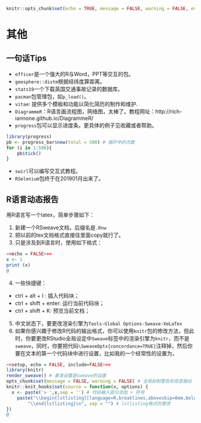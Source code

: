 ```r
knitr::opts_chunk$set(echo = TRUE, message = FALSE, warning = FALSE, eval = FALSE)
```
# 其他
## 一句话Tips
- `officer`是一个强大的R与Word，PPT等交互的包。
- `geosphere::distm`根据经纬度算距离。
- `stats19`一个下载英国交通事故记录的数据库。
- `pacman`包管理包，如`p_load()`。
- `vitae`: 提供多个模板和功能以简化简历的制作和维护.
- `DiagrammeR`：R语言画流程图，网络图，太棒了。教程网址：http://rich-iannone.github.io/DiagrammeR/
- `progress`包可以显示进度条。更具体的例子见收藏或者帮助。
```r
library(progress)
pb <- progress_bar$new(total = 500) # 循环中的次数
for (i in 1:500){
    pb$tick()
}
```

- `swirl`可以编写交互式教程。
- `RSelenium`包终于在201901月出来了。

## R语言动态报告
用R语言写一个latex，简单步骤如下：

1. 新建一个RSweave文档，后缀名是`.Rnw`
2. 把以前的tex文档格式直接往里面copy就行了。
3. 只是涉及到R语言时，使用如下格式：
```r
<<echo = FALSE>>=
x <- 1
print (x)
@
```
4. 一些快捷键：
- ctrl  + alt + I : 插入代码块；
- ctrl + shift + enter: 运行当前代码块；
- ctrl + shift + K: 预览当前文档；
5. 中文状态下，要更改渲染引擎为`Tools-Global Options-Sweave-XeLaTex`
6. 如果你感兴趣于修改R代码的输出格式，你可以使用`knitr`包的修改方法，但此时，你要更改RStudio全局设定中`Sweave`标签中的渲染引擎为`knitr`，而不是`sweave`，同时，你要把代码` \SweaveOpts{concordance=TRUE}`注释掉，然后你要在文本的第一个代码块中进行设置，比如我的一个经常性的设置为，
```r
<<setup, echo = FALSE, include=FALSE>>=
library(knitr)
render_sweave() # 基准设置是sweave的设置
opts_chunk$set(message = FALSE, warning = FALSE) # 全局抑制警告和信息输出
knitr::knit_hooks$set(source = function(x, options) {
  x <- paste('> ',x,sep = '') # 代码输入部分添加 > 符号
    paste("\\begin{lstlisting}[language=R,breaklines,aboveskip=0em,belowskip =0em,commentstyle=\\color{gray},basicstyle = {\\ttfamily},keywordstyle = \\color{RoyalBlue},stepnumber=2]\n", x,
        "\\end{lstlisting}\n", sep = "") # lstlisting格式的更改
})
@
```